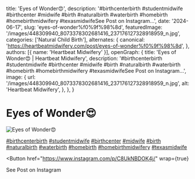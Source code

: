   title: 'Eyes of Wonder😍',
  description: '#birthcenterbirth #studentmidwife #birthcenter #midwife #birth #naturalbirth #waterbirth #homebirth #homebirthmidwifery #texasmidwifeSee Post on Instagram...',
  date: '2024-06-17',
  slug: 'eyes-of-wonder%f0%9f%98%8d',
  featuredImage: '/images/448309940_8073378302681416_237176127328918959_n.jpg',
  categories: ['Natural Child Birth'],
  alternates: {
    canonical: 'https://heartbeatmidwifery.com/post/eyes-of-wonder%f0%9f%98%8d',
  },
  authors: [{ name: 'Heartbeat Midwifery' }],
  openGraph: {
    title: 'Eyes of Wonder😍 | Heartbeat Midwifery',
    description: '#birthcenterbirth #studentmidwife #birthcenter #midwife #birth #naturalbirth #waterbirth #homebirth #homebirthmidwifery #texasmidwifeSee Post on Instagram...',
    image: {
      url: '/images/448309940_8073378302681416_237176127328918959_n.jpg',
      alt: 'Heartbeat Midwifery',
    },
  },
}


# Eyes of Wonder😍

<Image
  src="/images/448309940_8073378302681416_237176127328918959_n.jpg"
  size="large"
  wrap={true}
  alt="Eyes of Wonder😍"
/>

[#birthcenterbirth](https://www.instagram.com/explore/tags/birthcenterbirth/) [#studentmidwife](https://www.instagram.com/explore/tags/studentmidwife/) [#birthcenter](https://www.instagram.com/explore/tags/birthcenter/) [#midwife](https://www.instagram.com/explore/tags/midwife/) [#birth](https://www.instagram.com/explore/tags/birth/) [#naturalbirth](https://www.instagram.com/explore/tags/naturalbirth/) [#waterbirth](https://www.instagram.com/explore/tags/waterbirth/) [#homebirth](https://www.instagram.com/explore/tags/homebirth/) [#homebirthmidwifery](https://www.instagram.com/explore/tags/homebirthmidwifery/) [#texasmidwife](https://www.instagram.com/explore/tags/texasmidwife/)

<Button
  href="https://www.instagram.com/p/C8UkNBDOK4j/"
  wrap={true}
>
  See Post on Instagram
</Button>
